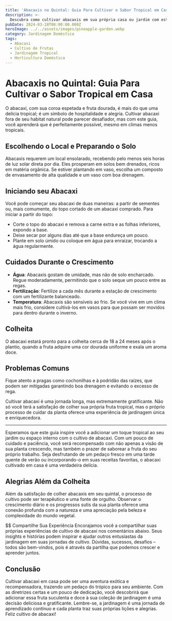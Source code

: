 ```yaml
---
title: 'Abacaxis no Quintal: Guia Para Cultivar o Sabor Tropical em Casa'
description: >-
  Descubra como cultivar abacaxis em sua própria casa ou jardim com este guia detalhado. Aprenda sobre a escolha do local, preparo do solo, plantio, cuidados necessários e mais, para transformar seu espaço em um pequeno paraíso tropical com abacaxis suculentos e doces.
pubDate: 2024-03-28T08:00:00.000Z
heroImage: ../../assets/images/pineapple-garden.webp
category: Jardinagem Doméstica
tags:
  - Abacaxi
  - Cultivo de Frutas
  - Jardinagem Tropical
  - Horticultura Doméstica
---
```


# Abacaxis no Quintal: Guia Para Cultivar o Sabor Tropical em Casa

O abacaxi, com sua coroa espetada e fruta dourada, é mais do que uma delícia tropical; é um símbolo de hospitalidade e alegria. Cultivar abacaxi fora de seu habitat natural pode parecer desafiador, mas com este guia, você aprenderá que é perfeitamente possível, mesmo em climas menos tropicais.

## Escolhendo o Local e Preparando o Solo

Abacaxis requerem um local ensolarado, recebendo pelo menos seis horas de luz solar direta por dia. Eles prosperam em solos bem drenados, ricos em matéria orgânica. Se estiver plantando em vaso, escolha um composto de envasamento de alta qualidade e um vaso com boa drenagem.

## Iniciando seu Abacaxi

Você pode começar seu abacaxi de duas maneiras: a partir de sementes ou, mais comumente, do topo cortado de um abacaxi comprado. Para iniciar a partir do topo:
- Corte o topo do abacaxi e remova a carne extra e as folhas inferiores, expondo a base.
- Deixe secar por alguns dias até que a base endureça um pouco.
- Plante em solo úmido ou coloque em água para enraizar, trocando a água regularmente.

## Cuidados Durante o Crescimento

- **Água**: Abacaxis gostam de umidade, mas não de solo encharcado. Regue moderadamente, permitindo que o solo seque um pouco entre as regas.
- **Fertilização**: Fertilize a cada mês durante a estação de crescimento com um fertilizante balanceado.
- **Temperatura**: Abacaxis são sensíveis ao frio. Se você vive em um clima mais frio, considere cultivá-los em vasos para que possam ser movidos para dentro durante o inverno.

## Colheita

O abacaxi estará pronto para a colheita cerca de 18 a 24 meses após o plantio, quando a fruta adquire uma cor dourada uniforme e exala um aroma doce.

## Problemas Comuns

Fique atento a pragas como cochonilhas e à podridão das raízes, que podem ser mitigadas garantindo boa drenagem e evitando o excesso de rega.

Cultivar abacaxi é uma jornada longa, mas extremamente gratificante. Não só você terá a satisfação de colher sua própria fruta tropical, mas o próprio processo de cuidar da planta oferece uma experiência de jardinagem única e enriquecedora.

---

Esperamos que este guia inspire você a adicionar um toque tropical ao seu jardim ou espaço interno com o cultivo de abacaxi. Com um pouco de cuidado e paciência, você será recompensado com não apenas a visão de sua planta crescendo, mas também o prazer de saborear a fruta do seu próprio trabalho. Seja desfrutando de um pedaço fresco em uma tarde quente de verão ou incorporando-o em suas receitas favoritas, o abacaxi cultivado em casa é uma verdadeira delícia.
 
## Alegrias Além da Colheita
Além da satisfação de colher abacaxis em seu quintal, o processo de cultivo pode ser terapêutico e uma fonte de orgulho. Observar o crescimento diário e os progressos sutis da sua planta oferece uma conexão profunda com a natureza e uma apreciação pela beleza e complexidade do mundo vegetal.

$$ Compartilhe Sua Experiência
Encorajamos você a compartilhar suas próprias experiências de cultivo de abacaxi nos comentários abaixo. Seus insights e histórias podem inspirar e ajudar outros entusiastas da jardinagem em suas jornadas de cultivo. Dúvidas, sucessos, desafios – todos são bem-vindos, pois é através da partilha que podemos crescer e aprender juntos.

## Conclusão
Cultivar abacaxi em casa pode ser uma aventura exótica e recompensadora, trazendo um pedaço do trópico para seu ambiente. Com as diretrizes certas e um pouco de dedicação, você descobrirá que adicionar essa fruta suculenta e doce à sua coleção de jardinagem é uma decisão deliciosa e gratificante. Lembre-se, a jardinagem é uma jornada de aprendizado contínuo e cada planta traz suas próprias lições e alegrias. Feliz cultivo de abacaxi!